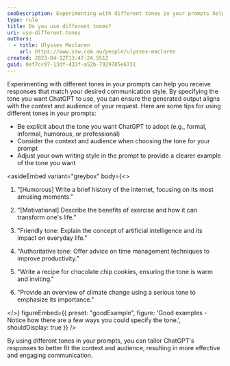 ```yaml
---
seoDescription: Experimenting with different tones in your prompts helps you receive responses that match your desired communication style.
type: rule
title: Do you use different tones?
uri: use-different-tones
authors:
  - title: Ulysses Maclaren
    url: https://www.ssw.com.au/people/ulysses-maclaren
created: 2023-04-12T13:47:24.551Z
guid: 0ef7cc97-13df-433f-a52b-7929705e6731
---
```


Experimenting with different tones in your prompts can help you receive responses that match your desired communication style. By specifying the tone you want ChatGPT to use, you can ensure the generated output aligns with the context and audience of your request.
Here are some tips for using different tones in your prompts:

- Be explicit about the tone you want ChatGPT to adopt (e.g., formal, informal, humorous, or professional)
- Consider the context and audience when choosing the tone for your prompt
- Adjust your own writing style in the prompt to provide a clearer example of the tone you want

<asideEmbed
  variant="greybox"
  body={<>
    
1. "\[Humorous] Write a brief history of the internet, focusing on its most amusing moments."

2. "\[Motivational] Describe the benefits of exercise and how it can transform one's life."

3. "Friendly tone: Explain the concept of artificial intelligence and its impact on everyday life."

4. "Authoritative tone: Offer advice on time management techniques to improve productivity."

5. "Write a recipe for chocolate chip cookies, ensuring the tone is warm and inviting."

6. "Provide an overview of climate change using a serious tone to emphasize its importance."

  </>}
  figureEmbed={{
    preset: "goodExample",
    figure: 'Good examples - Notice how there are a few ways you could specify the tone.',
    shouldDisplay: true
  }}
/>

By using different tones in your prompts, you can tailor ChatGPT's responses to better fit the context and audience, resulting in more effective and engaging communication.